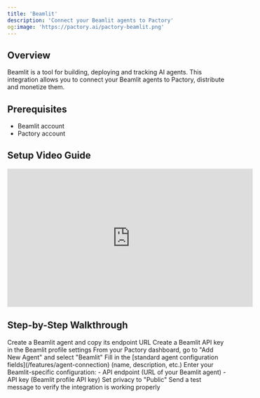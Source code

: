 ```yaml
---
title: 'Beamlit'
description: 'Connect your Beamlit agents to Pactory'
og:image: 'https://pactory.ai/pactory-beamlit.png'
---
```


## Overview

Beamlit is a tool for building, deploying and tracking AI agents. This integration allows you to connect your Beamlit agents to Pactory, distribute and monetize them.

## Prerequisites

- Beamlit account
- Pactory account

## Setup Video Guide

<iframe
  width="560"
  height="315"
  src="https://www.youtube.com/embed/viHKcLdyq-s"
  title="ChatBotKit Integration Guide"
  frameborder="0"
  allow="accelerometer; autoplay; clipboard-write; encrypted-media; gyroscope; picture-in-picture"
  allowfullscreen
></iframe>

## Step-by-Step Walkthrough

<Steps>
  <Step title="Create Beamlit Agent">
    Create a Beamlit agent and copy its endpoint URL
  </Step> 
  <Step title="Create Beamlit API Key">
    Create a Beamlit API key in the Beamlit profile settings
  </Step> 
  <Step title="Access Integration">
    From your Pactory dashboard, go to "Add New Agent" and select "Beamlit"
  </Step>
  <Step title="Configure Basic Settings">
    Fill in the [standard agent configuration fields](/features/agent-connection) (name, description, etc.)
  </Step>
  <Step title="Configure Integration">
    Enter your Beamlit-specific configuration:
    - API endpoint (URL of your Beamlit agent)
    - API key (Beamlit profile API key)
  </Step>
  <Step title="Publish your agent">
    Set privacy to "Public"
  </Step>
  <Step title="Test Connection">
    Send a test message to verify the integration is working properly
  </Step>
  <Step title="Share your agent and get paid based on usage!">
  </Step>
</Steps>

